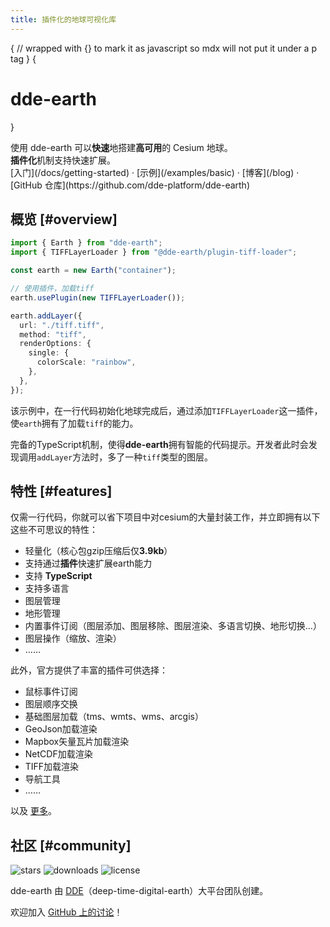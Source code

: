 ```yaml
---
title: 插件化的地球可视化库
---
```



{
// wrapped with {} to mark it as javascript so mdx will not put it under a p tag
}
{<h1 className="text-center text-4xl tracking-tighter font-extrabold md:text-5xl mt-8">dde-earth</h1>}

<Bleed>
  <Features/>
</Bleed>

<Callout emoji="✅">
  使用 dde-earth 可以<strong>快速</strong>地搭建<strong>高可用</strong>的 Cesium 地球。<br/>
  <strong>插件化</strong>机制支持快速扩展。
</Callout>

<div className="mt-16 mb-20 text-center">
  [入门](/docs/getting-started) · [示例](/examples/basic) · [博客](/blog) · [GitHub 仓库](https://github.com/dde-platform/dde-earth)
</div>

## 概览 [#overview]

```ts
import { Earth } from "dde-earth";
import { TIFFLayerLoader } from "@dde-earth/plugin-tiff-loader";

const earth = new Earth("container");

// 使用插件，加载tiff
earth.usePlugin(new TIFFLayerLoader());

earth.addLayer({
  url: "./tiff.tiff",
  method: "tiff",
  renderOptions: {
    single: {
      colorScale: "rainbow",
    },
  },
});
```

该示例中，在一行代码初始化地球完成后，通过添加`TIFFLayerLoader`这一插件，使`earth`拥有了加载`tiff`的能力。

完备的TypeScript机制，使得**dde-earth**拥有智能的代码提示。开发者此时会发现调用`addLayer`方法时，多了一种`tiff`类型的图层。

## 特性 [#features]

仅需一行代码，你就可以省下项目中对cesium的大量封装工作，并立即拥有以下这些不可思议的特性：

- 轻量化（核心包gzip压缩后仅**3.9kb**）
- 支持通过**插件**快速扩展earth能力
- 支持 **TypeScript**
- 支持多语言
- 图层管理
- 地形管理
- 内置事件订阅（图层添加、图层移除、图层渲染、多语言切换、地形切换…）
- 图层操作（缩放、渲染）
- ……

此外，官方提供了丰富的插件可供选择：
- 鼠标事件订阅
- 图层顺序交换
- 基础图层加载（tms、wmts、wms、arcgis）
- GeoJson加载渲染
- Mapbox矢量瓦片加载渲染
- NetCDF加载渲染
- TIFF加载渲染
- 导航工具
- ……

以及 [更多](/docs/getting-started)。

## 社区 [#community]

<p className="flex h-6 mt-4 gap-2">
  <img alt="stars" src="https://badgen.net/github/stars/dde-platform/dde-earth" />
  <img alt="downloads" src="https://badgen.net/npm/dt/dde-earth" />
  <img alt="license" src="https://badgen.net/npm/license/dde-earth" />
</p>

dde-earth 由 [DDE](https://github.com/dde-platform)（deep-time-digital-earth）大平台团队创建。

欢迎加入 [GitHub 上的讨论](https://github.com/dde-platform/dde-earth/discussions)！